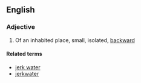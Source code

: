 ==English==
===Adjective===
{{en-adj}}
# {{US, colloquial, pejorative}} Of an inhabited place, small, isolated, [[backward]]

====Related terms====
*[[jerk water]]
*[[jerkwater]]
